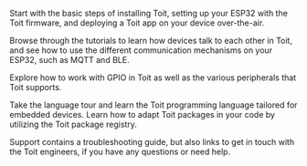 <Title>Documentation</Title>

<Boxes>
<Box title="Get started" to="/getstarted">

Start with the basic steps of installing Toit, setting up your ESP32 with
the Toit firmware, and deploying a Toit app on your device over-the-air.

</Box>
<Box title="Tutorials" to="/tutorials">

Browse through the tutorials to learn how devices talk to each other in Toit,
and see how to use the different communication mechanisms on your ESP32, such as MQTT and BLE.

</Box>
<Box title="Peripherals" to="/peripherals">

Explore how to work with GPIO in Toit as well as the various peripherals that Toit supports.

</Box>
<Box title="Language" to="/language">

Take the language tour and learn the Toit programming language tailored for embedded devices.
Learn how to adapt Toit packages in your code by utilizing the Toit package registry.

</Box>
<Box title="Support" to="/support/troubleshoot">

Support contains a troubleshooting guide, but also links to get in touch with the Toit engineers, if you have any questions or need help.

</Box>
</Boxes>
